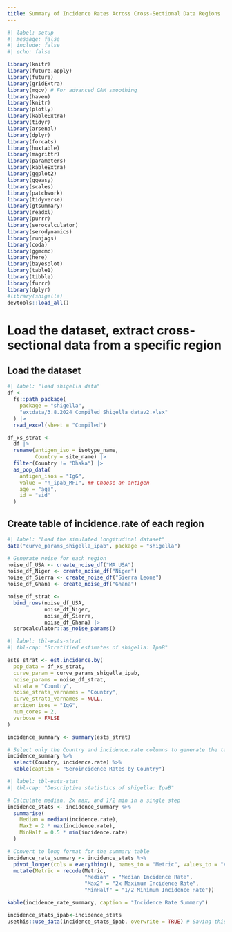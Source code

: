 ```yaml
---
title: Summary of Incidence Rates Across Cross-Sectional Data Regions
---
```


```r
#| label: setup
#| message: false
#| include: false
#| echo: false

library(knitr)
library(future.apply)
library(future)
library(gridExtra)
library(mgcv) # For advanced GAM smoothing
library(haven)
library(knitr)
library(plotly)
library(kableExtra)
library(tidyr)
library(arsenal)
library(dplyr)
library(forcats)
library(huxtable)
library(magrittr)
library(parameters)
library(kableExtra)
library(ggplot2)
library(ggeasy)
library(scales)
library(patchwork)
library(tidyverse)
library(gtsummary)
library(readxl)
library(purrr)
library(serocalculator)
library(serodynamics)
library(runjags)
library(coda)
library(ggmcmc)
library(here)
library(bayesplot)
library(table1)
library(tibble)
library(furrr)
library(dplyr)
#library(shigella)
devtools::load_all()
```

# Load the dataset, extract cross-sectional data from a specific region

## Load the dataset
```r
#| label: "load shigella data"
df <- 
  fs::path_package(
    package = "shigella",
    "extdata/3.8.2024 Compiled Shigella datav2.xlsx"
  ) |> 
  read_excel(sheet = "Compiled")
```

```r
df_xs_strat <- 
  df |> 
  rename(antigen_iso = isotype_name,
         Country = site_name) |> 
  filter(Country != "Dhaka") |> 
  as_pop_data(
    antigen_isos = "IgG",
    value = "n_ipab_MFI", ## Choose an antigen
    age = "age",
    id = "sid"
  )
```

## Create table of incidence.rate of each region

```r
#| label: "Load the simulated longitudinal dataset"
data("curve_params_shigella_ipab", package = "shigella")
```


```r
# Generate noise for each region
noise_df_USA <- create_noise_df("MA USA")
noise_df_Niger <- create_noise_df("Niger")
noise_df_Sierra <- create_noise_df("Sierra Leone")
noise_df_Ghana <- create_noise_df("Ghana")

noise_df_strat <- 
  bind_rows(noise_df_USA,
            noise_df_Niger,
            noise_df_Sierra,
            noise_df_Ghana) |> 
  serocalculator::as_noise_params()
```


```r

#| label: tbl-ests-strat
#| tbl-cap: "Stratified estimates of shigella: IpaB"

ests_strat <- est.incidence.by(
  pop_data = df_xs_strat,
  curve_param = curve_params_shigella_ipab,
  noise_params = noise_df_strat,
  strata = "Country",
  noise_strata_varnames = "Country",
  curve_strata_varnames = NULL,
  antigen_isos = "IgG",
  num_cores = 2,
  verbose = FALSE
)

incidence_summary <- summary(ests_strat)

# Select only the Country and incidence.rate columns to generate the table
incidence_summary %>%
  select(Country, incidence.rate) %>%
  kable(caption = "Seroincidence Rates by Country")
```

```r
#| label: tbl-ests-stat
#| tbl-cap: "Descriptive statistics of shigella: IpaB"

# Calculate median, 2x max, and 1/2 min in a single step
incidence_stats <- incidence_summary %>%
  summarise(
    Median = median(incidence.rate),
    Max2 = 2 * max(incidence.rate),
    MinHalf = 0.5 * min(incidence.rate)
  )

# Convert to long format for the summary table
incidence_rate_summary <- incidence_stats %>%
  pivot_longer(cols = everything(), names_to = "Metric", values_to = "Value") %>%
  mutate(Metric = recode(Metric,
                         "Median" = "Median Incidence Rate",
                         "Max2" = "2x Maximum Incidence Rate",
                         "MinHalf" = "1/2 Minimum Incidence Rate"))

kable(incidence_rate_summary, caption = "Incidence Rate Summary")
```

```r
incidence_stats_ipab<-incidence_stats 
usethis::use_data(incidence_stats_ipab, overwrite = TRUE) # Saving this .rda file for use in the last .qmd file
```